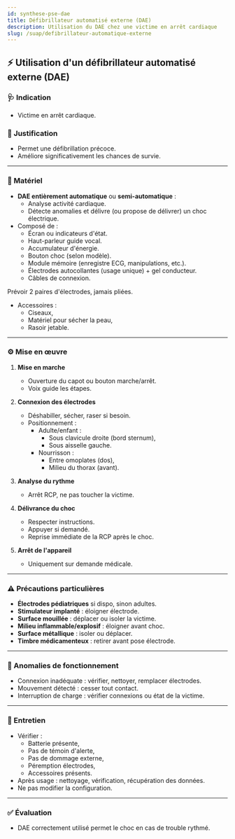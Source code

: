 ---
id: synthese-pse-dae
title: Défibrillateur automatisé externe (DAE)
description: Utilisation du DAE chez une victime en arrêt cardiaque
slug: /suap/defibrillateur-automatique-externe
---


## ⚡ Utilisation d'un défibrillateur automatisé externe (DAE)

### 🩺 Indication

- Victime en arrêt cardiaque.

### 🎯 Justification

- Permet une défibrillation précoce.
- Améliore significativement les chances de survie.

---

### 🧰 Matériel

- **DAE entièrement automatique** ou **semi-automatique** :
  - Analyse activité cardiaque.
  - Détecte anomalies et délivre (ou propose de délivrer) un choc électrique.
- Composé de :
  - Écran ou indicateurs d'état.
  - Haut-parleur guide vocal.
  - Accumulateur d'énergie.
  - Bouton choc (selon modèle).
  - Module mémoire (enregistre ECG, manipulations, etc.).
  - Électrodes autocollantes (usage unique) + gel conducteur.
  - Câbles de connexion.

<Admonition type="info">
Prévoir 2 paires d'électrodes, jamais pliées.
</Admonition>

- Accessoires :
  - Ciseaux,
  - Matériel pour sécher la peau,
  - Rasoir jetable.

---

### ⚙️ Mise en œuvre

1. **Mise en marche**
   - Ouverture du capot ou bouton marche/arrêt.
   - Voix guide les étapes.

2. **Connexion des électrodes**
   - Déshabiller, sécher, raser si besoin.
   - Positionnement :
     - Adulte/enfant :
       - Sous clavicule droite (bord sternum),
       - Sous aisselle gauche.
     - Nourrisson :
       - Entre omoplates (dos),
       - Milieu du thorax (avant).

3. **Analyse du rythme**
   - Arrêt RCP, ne pas toucher la victime.

4. **Délivrance du choc**
   - Respecter instructions.
   - Appuyer si demandé.
   - Reprise immédiate de la RCP après le choc.

5. **Arrêt de l'appareil**
   - Uniquement sur demande médicale.

---

### ⚠️ Précautions particulières

- **Électrodes pédiatriques** si dispo, sinon adultes.
- **Stimulateur implanté** : éloigner électrode.
- **Surface mouillée** : déplacer ou isoler la victime.
- **Milieu inflammable/explosif** : éloigner avant choc.
- **Surface métallique** : isoler ou déplacer.
- **Timbre médicamenteux** : retirer avant pose électrode.

---

### 🧪 Anomalies de fonctionnement

- Connexion inadéquate : vérifier, nettoyer, remplacer électrodes.
- Mouvement détecté : cesser tout contact.
- Interruption de charge : vérifier connexions ou état de la victime.

---

### 🔧 Entretien

- Vérifier :
  - Batterie présente,
  - Pas de témoin d'alerte,
  - Pas de dommage externe,
  - Péremption électrodes,
  - Accessoires présents.
- Après usage : nettoyage, vérification, récupération des données.
- Ne pas modifier la configuration.

---

### ✅ Évaluation

- DAE correctement utilisé permet le choc en cas de trouble rythmé.
